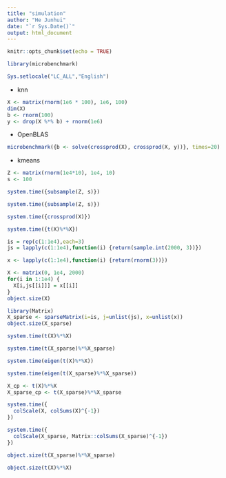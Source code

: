 ```yaml
---
title: "simulation"
author: "He Junhui"
date: "`r Sys.Date()`"
output: html_document
---
```


```r
knitr::opts_chunk$set(echo = TRUE)
```

```r
library(microbenchmark)
```

```r
Sys.setlocale("LC_ALL","English")
```

+ knn

```r
X <- matrix(rnorm(1e6 * 100), 1e6, 100)
dim(X)
b <- rnorm(100)
y <- drop(X %*% b) + rnorm(1e6)
```


+ OpenBLAS
```r
microbenchmark({b <- solve(crossprod(X), crossprod(X, y))}, times=20)
```

+ kmeans
```r
Z <- matrix(rnorm(1e4*10), 1e4, 10)
s <- 100
```

```r
system.time({subsample(Z, s)})
```
```r
system.time({subsample(Z, s)})
```

```r
system.time({crossprod(X)})
```
```r
system.time({t(X)%*%X})
```
```r
is = rep(c(1:1e4),each=3)
js = lapply(c(1:1e4),function(i) {return(sample.int(2000, 3))})
```

```r
x <- lapply(c(1:1e4),function(i) {return(rnorm(3))})
```

```r
X <- matrix(0, 1e4, 2000)
for(i in 1:1e4) {
  X[i,js[[i]]] = x[[i]]
}
object.size(X)
```

```r
library(Matrix)
X_sparse <- sparseMatrix(i=is, j=unlist(js), x=unlist(x))
object.size(X_sparse)
```

```r
system.time(t(X)%*%X)
```
```r
system.time(t(X_sparse)%*%X_sparse)
```

```r
system.time(eigen(t(X)%*%X))
```

```r
system.time(eigen(t(X_sparse)%*%X_sparse))
```
```r
X_cp <- t(X)%*%X
X_sparse_cp <- t(X_sparse)%*%X_sparse
```

```r
system.time({
  colScale(X, colSums(X)^{-1})
})
```

```r
system.time({
  colScale(X_sparse, Matrix::colSums(X_sparse)^{-1})
})
```

```r
object.size(t(X_sparse)%*%X_sparse)
```

```r
object.size(t(X)%*%X)
```
